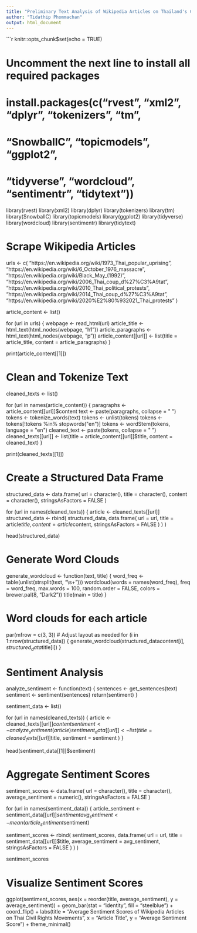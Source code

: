 ```yaml
---
title: "Preliminary Text Analysis of Wikipedia Articles on Thailand's Civil Rights Movements using R"
author: "Tidathip Phommachan"
output: html_document
---
```


```r
knitr::opts_chunk$set(echo = TRUE)

# Uncomment the next line to install all required packages
# install.packages(c("rvest", "xml2", "dplyr", "tokenizers", "tm", 
#                    "SnowballC", "topicmodels", "ggplot2", 
#                    "tidyverse", "wordcloud", "sentimentr", "tidytext"))

library(rvest)
library(xml2)
library(dplyr)
library(tokenizers)
library(tm)
library(SnowballC)
library(topicmodels)
library(ggplot2)
library(tidyverse)
library(wordcloud)
library(sentimentr)
library(tidytext)

# Scrape Wikipedia Articles
urls <- c(
  "https://en.wikipedia.org/wiki/1973_Thai_popular_uprising",
  "https://en.wikipedia.org/wiki/6_October_1976_massacre",
  "https://en.wikipedia.org/wiki/Black_May_(1992)",
  "https://en.wikipedia.org/wiki/2006_Thai_coup_d%27%C3%A9tat",
  "https://en.wikipedia.org/wiki/2010_Thai_political_protests",
  "https://en.wikipedia.org/wiki/2014_Thai_coup_d%27%C3%A9tat",
  "https://en.wikipedia.org/wiki/2020%E2%80%932021_Thai_protests"
)

article_content <- list()

for (url in urls) {
  webpage <- read_html(url)
  article_title <- html_text(html_nodes(webpage, "h1"))
  article_paragraphs <- html_text(html_nodes(webpage, "p"))
  article_content[[url]] <- list(title = article_title, content = article_paragraphs)
}

print(article_content[[1]])

# Clean and Tokenize Text
cleaned_texts <- list()

for (url in names(article_content)) {
  paragraphs <- article_content[[url]]$content
  text <- paste(paragraphs, collapse = " ")
  tokens <- tokenize_words(text)
  tokens <- unlist(tokens)
  tokens <- tokens[!tokens %in% stopwords("en")]
  tokens <- wordStem(tokens, language = "en")
  cleaned_text <- paste(tokens, collapse = " ")
  cleaned_texts[[url]] <- list(title = article_content[[url]]$title, content = cleaned_text)
}

print(cleaned_texts[[1]])

# Create a Structured Data Frame
structured_data <- data.frame(
  url = character(),
  title = character(),
  content = character(),
  stringsAsFactors = FALSE
)

for (url in names(cleaned_texts)) {
  article <- cleaned_texts[[url]]
  structured_data <- rbind(
    structured_data,
    data.frame(
      url = url,
      title = article$title,
      content = article$content,
      stringsAsFactors = FALSE
    )
  )
)

head(structured_data)

# Generate Word Clouds
generate_wordcloud <- function(text, title) {
  word_freq <- table(unlist(strsplit(text, "\\s+")))
  wordcloud(words = names(word_freq), freq = word_freq, max.words = 100,
            random.order = FALSE, colors = brewer.pal(8, "Dark2"))
  title(main = title)
}

# Word clouds for each article
par(mfrow = c(3, 3))  # Adjust layout as needed
for (i in 1:nrow(structured_data)) {
  generate_wordcloud(structured_data$content[i], structured_data$title[i])
}

# Sentiment Analysis
analyze_sentiment <- function(text) {
  sentences <- get_sentences(text)
  sentiment <- sentiment(sentences)
  return(sentiment)
}

sentiment_data <- list()

for (url in names(cleaned_texts)) {
  article <- cleaned_texts[[url]]$content
  sentiment <- analyze_sentiment(article)
  sentiment_data[[url]] <- list(
    title = cleaned_texts[[url]]$title,
    sentiment = sentiment
  )
}

head(sentiment_data[[1]]$sentiment)

# Aggregate Sentiment Scores
sentiment_scores <- data.frame(
  url = character(),
  title = character(),
  average_sentiment = numeric(),
  stringsAsFactors = FALSE
)

for (url in names(sentiment_data)) {
  article_sentiment <- sentiment_data[[url]]$sentiment
  avg_sentiment <- mean(article_sentiment$sentiment)
  
  sentiment_scores <- rbind(
    sentiment_scores,
    data.frame(
      url = url,
      title = sentiment_data[[url]]$title,
      average_sentiment = avg_sentiment,
      stringsAsFactors = FALSE
    )
  )
)

sentiment_scores

# Visualize Sentiment Scores
ggplot(sentiment_scores, aes(x = reorder(title, average_sentiment), y = average_sentiment)) +
  geom_bar(stat = "identity", fill = "steelblue") +
  coord_flip() +
  labs(title = "Average Sentiment Scores of Wikipedia Articles on Thai Civil Rights Movements",
       x = "Article Title",
       y = "Average Sentiment Score") +
  theme_minimal()
